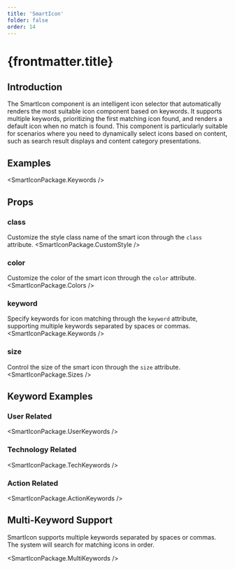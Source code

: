 ```yaml
---
title: 'SmartIcon'
folder: false
order: 14
---
```



# {frontmatter.title}

## Introduction

The SmartIcon component is an intelligent icon selector that automatically renders the most suitable icon component based on keywords. It supports multiple keywords, prioritizing the first matching icon found, and renders a default icon when no match is found. This component is particularly suitable for scenarios where you need to dynamically select icons based on content, such as search result displays and content category presentations.

## Examples

<SmartIconPackage.Keywords />

## Props

### class
Customize the style class name of the smart icon through the `class` attribute.
<SmartIconPackage.CustomStyle />

### color
Customize the color of the smart icon through the `color` attribute.
<SmartIconPackage.Colors />

### keyword
Specify keywords for icon matching through the `keyword` attribute, supporting multiple keywords separated by spaces or commas.
<SmartIconPackage.Keywords />

### size
Control the size of the smart icon through the `size` attribute.
<SmartIconPackage.Sizes />

## Keyword Examples

### User Related
<SmartIconPackage.UserKeywords />

### Technology Related
<SmartIconPackage.TechKeywords />

### Action Related
<SmartIconPackage.ActionKeywords />

## Multi-Keyword Support

SmartIcon supports multiple keywords separated by spaces or commas. The system will search for matching icons in order.

<SmartIconPackage.MultiKeywords />
